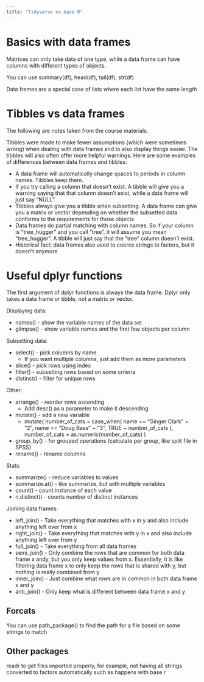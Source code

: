 ```yaml
---
title: "Tidyverse vs base R"
---
```


# Basics with data frames

Matrices can only take data of one type, while a data frame can have columns with different types of objects.

You can use summary(df), head(df), tail(df), str(df)

Data frames are a special case of lists where each list have the same length


# Tibbles vs data frames

The following are notes taken from the course materials.

Tibbles were made to make fewer assumptions (which were sometimes wrong) when dealing with data frames and to also display things easier. The tibbles will also often offer more helpful warnings. Here are some examples of differences between data frames and tibbles:

- A data frame will automatically change spaces to periods in column names. Tibbles keep them.
- If you try calling a column that doesn't exist. A tibble will give you a warning saying that that column doesn't exist, while a data frame will just say "NULL"
- Tibbles always give you a tibble when subsetting. A data frame can give you a matrix or vector depending on whether the subsetted data conforms to the requirements for those objects
-  Data frames do partial matching with column names. So if your column is "tree_hugger" and you call "tree", it will assume you mean "tree_hugger". A tibble will just say that the "tree" column doesn't exist.
- Historical fact: data frames also used to coerce strings to factors, but it doesn't anymore


# Useful dplyr functions

The first argument of dplyr functions is always the data frame. Dplyr only takes a data frame or tibble, not a matrix or vector.


Displaying data:

- names() - show the variable names of the data set
- glimpse() - show variable names and the first few objects per column


Subsetting data:

- select() - pick columns by name
  - If you want multiple columns, just add them as more parameters
- slice() - pick rows using index
- filter() - subsetting rows based on some criteria
- distinct() - filter for unique rows


Other:

- arrange() - reorder rows ascending
  - Add desc() as a parameter to make it descending
- mutate() - add a new variable
  -   mutate(
    number_of_cats = case_when(
      name == "Ginger Clark" ~ "2",
      name == "Doug Bass"    ~ "3",
      TRUE                   ~ number_of_cats
      ),
    number_of_cats = as.numeric(number_of_cats)
    )
- group_by() - for grouped operations (calculate per group, like split file in SPSS)
- rename() - rename columns


Stats:

- summarize() - reduce variables to values
- summarize.at() - like summarize, but with multiple variables
- count() - count instance of each value
- n.distinct() - counts number of distinct instances


Joining data frames:

- left_join() - Take everything that matches with x in y and also include anything left over from x
- right_join() - Take everything that matches with y in x and also include anything left over from y
- full_join() - Take everything from all data frames
- semi_join() - Only combine the rows that are common for both data frame x andy, but you only keep values from x. Essentially, it is like filtering data frame x to only keep the rows that is shared with y, but nothing is really combined from y
- inner_join() - Just combine what rows are in common in both data frame x and y
- anti_join() - Only keep what is different between data frame x and y


## Forcats

You can use path_package() to find the path for a file based on some strings to match

## Other packages

readr to get files imported properly, for example, not having all strings converted to factors automatically such as happens with base r
